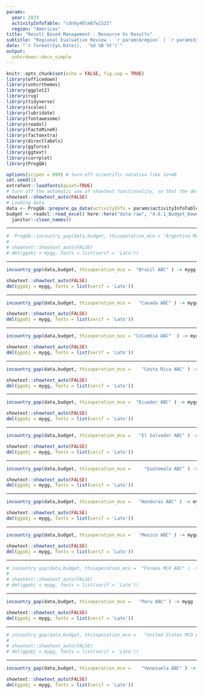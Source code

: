 ```yaml
---
params:
  year: 2023
  activityInfoTable: "cdn6y40lm87wi522"
  region: "Americas"
title: "Result Based Management - Resource Vs Results"
subtitle: "Regional Evaluative Review - `r params$region` | `r params$year`"
date: "`r format(Sys.Date(),  '%d %B %Y')`"
output:
  unhcrdown::docx_simple
---
```


```r
knitr::opts_chunk$set(echo = FALSE, fig.cap = TRUE)
library(officedown)
library(unhcrthemes)
library(ggplot2)
library(rvg)
library(tidyverse)
library(scales)
library(lubridate)
library(fontawesome)
library(readxl)
library(FactoMineR) 
library(factoextra) 
library(directlabels)
library(ggforce)
library(ggtext)
library(corrplot)
library(ProgQA)

options(scipen = 999) # turn-off scientific notation like 1e+48
set.seed(1)
extrafont::loadfonts(quiet=TRUE)
# turn off the automatic use of showtext functionality, so that the dml function can works properly
showtext::showtext_auto(FALSE) 
# Loading data
data <- ProgQA::prepare_qa_data(activityInfo = params$activityInfoTable)
budget <- readxl::read_excel( here::here("data-raw", "4.6.1_Budget_Download.xlsx"),  skip = 1)|>
  janitor::clean_names()


```

--- 


```r

#  ProgQA::incountry_gap(data,budget, thisoperation_mco = "Argentina MCO ABC" )-> mygg
# 
# showtext::showtext_auto(FALSE)
# dml(ggobj = mygg, fonts = list(serif = 'Lato'))
```


--- 

```r

incountry_gap(data,budget, thisoperation_mco =  "Brazil ABC" ) -> mygg 

showtext::showtext_auto(FALSE) 
dml(ggobj = mygg, fonts = list(serif = 'Lato'))
```


--- 

```r

incountry_gap(data,budget, thisoperation_mco =   "Canada ABC" ) -> mygg 

showtext::showtext_auto(FALSE) 
dml(ggobj = mygg, fonts = list(serif = 'Lato'))
```


--- 

```r

incountry_gap(data,budget, thisoperation_mco = "Colombia ABC"  ) -> mygg 

showtext::showtext_auto(FALSE) 
dml(ggobj = mygg, fonts = list(serif = 'Lato'))
```


--- 

```r

incountry_gap(data,budget, thisoperation_mco =    "Costa Rica ABC" ) -> mygg 

showtext::showtext_auto(FALSE) 
dml(ggobj = mygg, fonts = list(serif = 'Lato'))
```


--- 

```r

incountry_gap(data,budget, thisoperation_mco =  "Ecuador ABC" ) -> mygg 

showtext::showtext_auto(FALSE) 
dml(ggobj = mygg, fonts = list(serif = 'Lato'))
```


--- 

```r

incountry_gap(data,budget, thisoperation_mco =   "El Salvador ABC" ) -> mygg 

showtext::showtext_auto(FALSE) 
dml(ggobj = mygg, fonts = list(serif = 'Lato'))
```


--- 

```r

incountry_gap(data,budget, thisoperation_mco =     "Guatemala ABC" ) -> mygg 

showtext::showtext_auto(FALSE) 
dml(ggobj = mygg, fonts = list(serif = 'Lato'))
```


--- 

```r

incountry_gap(data,budget, thisoperation_mco =   "Honduras ABC" ) -> mygg 

showtext::showtext_auto(FALSE) 
dml(ggobj = mygg, fonts = list(serif = 'Lato'))
```


--- 

```r

incountry_gap(data,budget, thisoperation_mco =   "Mexico ABC" ) -> mygg 

showtext::showtext_auto(FALSE) 
dml(ggobj = mygg, fonts = list(serif = 'Lato'))
```


--- 

```r

# incountry_gap(data,budget, thisoperation_mco =  "Panama MCO ABC" ) -> mygg 
# 
# showtext::showtext_auto(FALSE) 
# dml(ggobj = mygg, fonts = list(serif = 'Lato'))
```


--- 

```r

incountry_gap(data,budget, thisoperation_mco =   "Peru ABC" ) -> mygg 

showtext::showtext_auto(FALSE) 
dml(ggobj = mygg, fonts = list(serif = 'Lato'))
```


--- 

```r

# incountry_gap(data,budget, thisoperation_mco =   "United States MCO ABC" ) -> mygg 
# 
# showtext::showtext_auto(FALSE) 
# dml(ggobj = mygg, fonts = list(serif = 'Lato'))
```


--- 

```r

incountry_gap(data,budget, thisoperation_mco =    "Venezuela ABC" ) -> mygg 

showtext::showtext_auto(FALSE) 
dml(ggobj = mygg, fonts = list(serif = 'Lato'))
```


